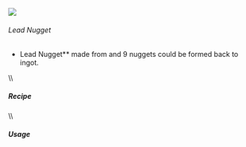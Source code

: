 ![](/mods/techreborn/lead_nugget.png)

###### Lead Nugget


- Lead Nugget** made from
        <Mcitem id="techreborn:lead_ingot"/> and 9
        nuggets could be formed back to ingot.

\\\\

##### Recipe

<Recipe recipe=" input air air air input air techreborn:lead_ingot air
input air air air output techreborn:lead_nugget,9 "/>
\\\\

##### Usage

<Recipe recipe=" input techreborn:lead_nugget techreborn:lead_nugget
techreborn:lead_nugget input techreborn:lead_nugget
techreborn:lead_nugget techreborn:lead_nugget input
techreborn:lead_nugget techreborn:lead_nugget techreborn:lead_nugget
output techreborn:lead_ingot "/>
